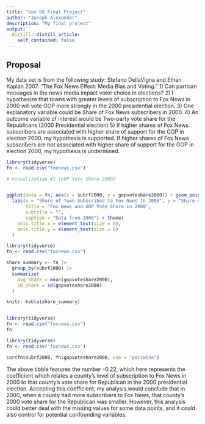 ```yaml
---
title: "Gov 50 Final Project"
author: "Joseph Alexander"
description: "My final project"
output:
  distill::distill_article: 
    self_contained: false
---
```


  

## Proposal

My data set is from the following study: Stefano DellaVigna and Ethan Kaplan 2007. "The Fox News Effect: Media Bias and Voting." 1) Can partisan messages in the news media impact voter choice in elections? 2) I hypothesize that towns with greater levels of subscription to Fox News in 2000 will vote GOP more strongly in the 2000 presidential election. 3) One explanatory variable could be Share of Fox News subscribers in 2000. 4) An outcome variable of interest would be Two-party vote share for the Republicans (2000 Presidential election) 5) If higher shares of Fox News subscribers are associated with higher share of support for the GOP in election 2000, my hypothesis is supported. If higher shares of Fox News subscribers are not associated with higher share of support for the GOP in election 2000, my hypothesis is undermined.


```r
library(tidyverse)
fn <- read.csv("foxnews.csv")

# Visualization #1 (GOP Vote Share 2000)


ggplot(data = fn, aes(x = subrf2000, y = gopvoteshare2000)) + geom_point() + geom_smooth() +
  labs(x = "Share of Town Subscribed to Fox News in 2000", y = "Share of Town which voted GOP in 2000",
       title = "Fox News and GOP Vote Share in 2000",
       subtitle = "",
       caption = "Data from 2000") + theme(
    axis.title.x = element_text(size = 8),
    axis.title.y = element_text(size = 8)
  )
```

```r
library(tidyverse)
fn <- read.csv("foxnews.csv")

share_summary <- fn |>
  group_by(subrf2000) |>
  summarize(
    avg_share = mean(gopvoteshare2000),
    sd_share = sd(gopvoteshare2000)
  )

knitr::kable(share_summary)



```

```r
library(tidyverse)
fn <- read.csv("foxnews.csv")
fn
```

```r
library(tidyverse)
fn <- read.csv("foxnews.csv") 

cor(fn$subrf2000, fn$gopvoteshare2000, use = "pairwise")
```
 The above tibble features the number -0.22, which here represents the coefficient which relates a county's level of subscription to Fox News in 2000 to that county's vote share for Republican in the 2000 presidential election. Accepting this coefficient, my analysis would conclude that in 2000, when a county had more subscribers to Fox News, that county's 2000 vote share for the Republican was smaller. However, this analysis could better deal with the missing values for some data points, and it could also  control for potential confounding variables.  

